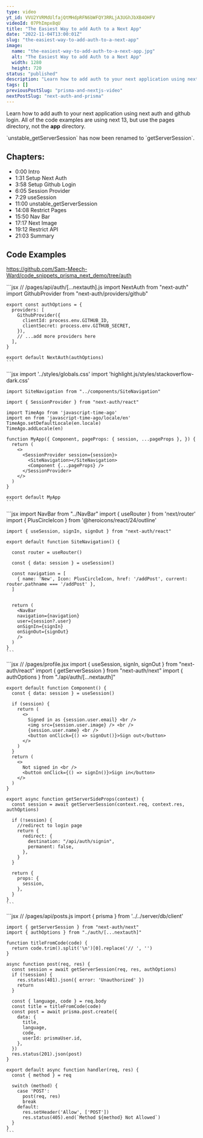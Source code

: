 ```yaml
---
type: video
yt_id: VVU2YVRMdUlfajQtMHdpRFN6bWFQY3RRLjA3UGhJbXB4OHFV
videoId: 07PhImpx8qU
title: "The Easiest Way to add Auth to a Next App"
date: "2022-11-04T13:00:01Z"
slug: "the-easiest-way-to-add-auth-to-a-next-app"
image:
  name: "the-easiest-way-to-add-auth-to-a-next-app.jpg"
  alt: "The Easiest Way to add Auth to a Next App"
  width: 1280
  height: 720
status: "published"
description: "Learn how to add auth to your next application using next auth and github login."
tags: []
previousPostSlug: "prisma-and-nextjs-video"
nextPostSlug: "next-auth-and-prisma"
---
```


Learn how to add auth to your next application using next auth and github login. All of the code examples are using next 13, but use the pages directory, not the **app** directory.

<Note>
  `unstable_getServerSession` has now been renamed to `getServerSession`.
</Note>

## Chapters:

- 0:00​ Intro
- 1:31 Setup Next Auth
- 3:58 Setup Github Login
- 6:05 Session Provider
- 7:29 useSession
- 11:00 unstable_getServerSession
- 14:08 Restrict Pages
- 15:50 Nav Bar
- 17:17 Next Image
- 19:12 Restrict API
- 21:03 Summary

## Code Examples

https://github.com/Sam-Meech-Ward/code_snippets_prisma_next_demo/tree/auth

<Tabs>
  <Tab name="[...nextauth].js">
    ```jsx
    // /pages/api/auth/[...nextauth].js
    import NextAuth from "next-auth"
    import GithubProvider from "next-auth/providers/github"
    
    export const authOptions = {
      providers: [
        GithubProvider({
          clientId: process.env.GITHUB_ID,
          clientSecret: process.env.GITHUB_SECRET,
        }),
        // ...add more providers here
      ],
    }

    export default NextAuth(authOptions)
    ```

</Tab>
  <Tab name="_app.jsx">
    ```jsx
    import '../styles/globals.css'
    import 'highlight.js/styles/stackoverflow-dark.css'

    import SiteNavigation from "../components/SiteNavigation"

    import { SessionProvider } from "next-auth/react"

    import TimeAgo from 'javascript-time-ago'
    import en from 'javascript-time-ago/locale/en'
    TimeAgo.setDefaultLocale(en.locale)
    TimeAgo.addLocale(en)

    function MyApp({ Component, pageProps: { session, ...pageProps }, }) {
      return (
        <>
          <SessionProvider session={session}>
            <SiteNavigation></SiteNavigation>
            <Component {...pageProps} />
          </SessionProvider>
        </>
      )
    }

    export default MyApp
    ```

</Tab>
  <Tab name="SiteNavigation.jsx">
    ```jsx
    import NavBar from "../NavBar"
    import { useRouter } from 'next/router'
    import { PlusCircleIcon } from '@heroicons/react/24/outline'

    import { useSession, signIn, signOut } from "next-auth/react"

    export default function SiteNavigation() {

      const router = useRouter()

      const { data: session } = useSession()

      const navigation = [
        { name: 'New', Icon: PlusCircleIcon, href: '/addPost', current: router.pathname === '/addPost' },
      ]


      return (
        <NavBar
        navigation={navigation}
        user={session?.user}
        onSignIn={signIn}
        onSignOut={signOut}
        />
      )
    }
    ```
</Tab>
  <Tab name="Profile.jsx">
    ```jsx
    // /pages/profile.jsx
    import { useSession, signIn, signOut } from "next-auth/react"
    import { getServerSession } from "next-auth/next"
    import { authOptions } from "./api/auth/[...nextauth]"

    export default function Component() {
      const { data: session } = useSession()

      if (session) {
        return (
          <>
            Signed in as {session.user.email} <br />
            <img src={session.user.image} /> <br />
            {session.user.name} <br />
            <button onClick={() => signOut()}>Sign out</button>
          </>
        )
      }
      return (
        <>
          Not signed in <br />
          <button onClick={() => signIn()}>Sign in</button>
        </>
      )
    }

    export async function getServerSideProps(context) {
      const session = await getServerSession(context.req, context.res, authOptions)

      if (!session) {
        //redirect to login page
        return {
          redirect: {
            destination: "/api/auth/signin",
            permanent: false,
          },
        }
      }

      return {
        props: {
          session,
        },
      }
    }
    ```

  </Tab>
  <Tab name="posts.js">
    ```jsx
    // /pages/api/posts.js
    import { prisma } from '../../server/db/client'

    import { getServerSession } from "next-auth/next"
    import { authOptions } from "./auth/[...nextauth]"

    function titleFromCode(code) {
      return code.trim().split('\n')[0].replace('// ', '')
    }

    async function post(req, res) {
      const session = await getServerSession(req, res, authOptions)
      if (!session) {
        res.status(401).json({ error: 'Unauthorized' })
        return
      }
      
      const { language, code } = req.body
      const title = titleFromCode(code)
      const post = await prisma.post.create({
        data: {
          title,
          language,
          code,
          userId: prismaUser.id,
        },
      })
      res.status(201).json(post)
    }

    export default async function handler(req, res) {
      const { method } = req

      switch (method) {
        case 'POST':
          post(req, res)
          break
        default:
          res.setHeader('Allow', ['POST'])
          res.status(405).end(`Method ${method} Not Allowed`)
      }
    }
    ```
  </Tab>
</Tabs>

